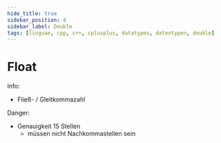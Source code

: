 ```yaml
---
hide_title: true
sidebar_position: 4
sidebar_label: Double
tags: [linguae, cpp, c++, cplusplus, datatypes, datentypen, double]
---
```


<CardChapter>

  # Float

<CardInfo>

Info:

- Fließ- / Gleitkommazahl

</CardInfo>

<CardDanger>

Danger:

- Genauigkeit 15 Stellen 
  - müssen nicht Nachkommastellen sein


</CardDanger>


</CardChapter>
<br/>